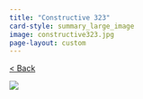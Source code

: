 ```yaml
---
title: "Constructive 323"
card-style: summary_large_image
image: constructive323.jpg
page-layout: custom
---
```


[\< Back](index.qmd){.btn .btn-secondary .btn role="button"}

![](constructive323.jpg){.full-art-display}
